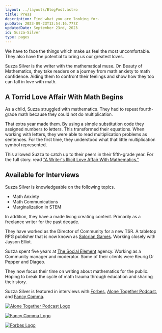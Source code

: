 ```yaml
---
layout: ../layouts/BlogPost.astro
title: Press
description: Find what you are looking for.
pubDate: 2023-09-23T13:54:16.777Z
updatedDate: September 23rd, 2023
id: Suzza-Silver
type: pages
---
```



<BlockQuoteQuote cite="- Suzza Silver (A Writer&#39;s Illicit Love Affair With Mathematics)">
We have to face the things which make us feel the most uncomfortable. They also have the potential to bring us our greatest loves.
</ BlockQuoteQuote>

Suzza Silver is the writer with the mathematical muse. On Beauty of Mathematics, they take
readers on a journey from math anxiety to math confidence. Aiding them to confront
their feelings and show how they too can fall in love with math.

## A Torrid Love Affair With Math Begins

As a child, Suzza struggled with mathematics.
They had to repeat fourth-grade math because they could not do multiplication. 

That extra year made them. By using a simple substitution code they assigned numbers to letters. This transformed
their equations. When working with letters, they were able to read multiplication problems as sentences. For the 
first time, they understood what that little multiplication symbol represented. 

This allowed Suzza to catch up to their peers in their fifth-grade year. For the full story.
read ["A Writer's Illicit Love Affair With Mathematics."](https://beautyofmathematics.com/a-writers-illicit-love-affair-with-mathematics/)

## Available for Interviews

Suzza Silver is knowledgeable on the following topics.

- Math Anxiety
- Math Communications
- Marginalization in STEM

In addition, they have a made living creating content. Primarily as a freelance writer for the past decade.

They have worked as the Director of Community for a new TSR. A tabletop RPG publisher that is now known as [Solorian Games](https://solariangames.com/). Working closely with Jayson Elliot.

Suzza spent five years at [The Social Element](https://thesocialelement.agency/) agency.  Working as a Community manager and moderator. Some of their  clients were Keurig Dr Pepper and Diageo.

They now focus their time on writing about mathematics for the public. Hoping
to break the cycle of math trauma through education and sharing their story. 

Suzza Silver is featured in interviews with [Forbes](https://www.forbes.com/sites/hessiejones/2023/08/25/empowering-confidence-overcoming-math-anxiety-in-the-age-of-artificial-intelligence/?sh=303025ce7e2c), [Alone Together Podcast](https://podcasts.apple.com/us/podcast/one-is-the-loneliest-number-or-is-it/id1547298340?i=1000524569087), and [Fancy Comma](https://www.youtube.com/watch?v=kFMbugMoTsg).


[![Alone Together Podcast Logo](../assets/alone-together-logo.jpg)](https://apostrophepodcasts.ca/alonetogether/)

[![Fancy Comma Logo](../assets/fancy-comma-logo.jpg)](https://fancycomma.com/)

[![Forbes Logo](../assets/forbes-logo.png)](https://forbes.com)